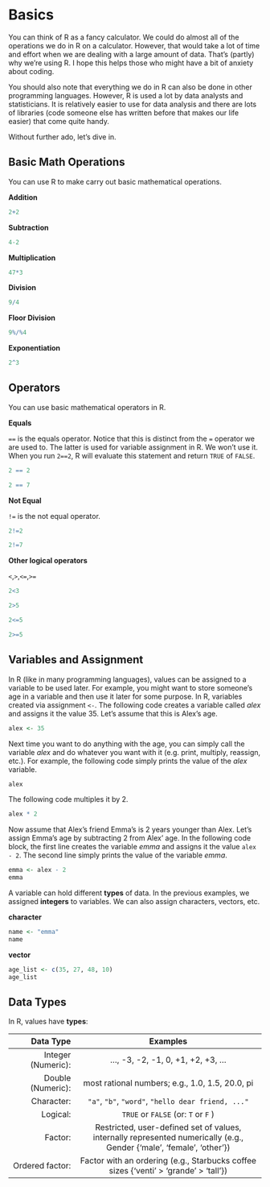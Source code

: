 # Basics

You can think of R as a fancy calculator. We could do almost all of the operations we do in R on a calculator. However, that would take a lot of time and effort when we are dealing with a large amount of data. That's (partly) why we're using R. I hope this helps those who might have a bit of anxiety about coding. 

You should also note that everything we do in R can also be done in other programming languages. However, R is used a lot by data analysts and statisticians. It is relatively easier to use for data analysis and there are lots of libraries (code someone else has written before that makes our life easier) that come quite handy.

Without further ado, let's dive in. 


## Basic Math Operations

You can use R to make carry out basic mathematical operations. 

**Addition**
```r
2+2
```

**Subtraction**
```r
4-2
```

**Multiplication**
```r
47*3
```

**Division**
```r
9/4
```

**Floor Division**
```r
9%/%4
```

**Exponentiation**
```r
2^3
```

## Operators
You can use basic mathematical operators in R.

**Equals**

`==` is the equals operator. Notice that this is distinct from the `=` operator we are used to. The latter is used for variable assignment in R. We won't use it. When you run `2==2`, R will evaluate this statement and return `TRUE` of `FALSE`.

```r
2 == 2
```

```r
2 == 7
```

**Not Equal**

`!=` is the not equal operator. 

```r
2!=2
```

```r
2!=7
```

**Other logical operators**

`<`,`>`,`<=`,`>=`

```r
2<3
```

```r
2>5
```

```r
2<=5
```
```r
2>=5
```



## Variables and Assignment
In R (like in many programming languages), values can be assigned to a variable to be used later. For example, you might want to store someone's age in a variable and then use it later for some purpose. In R, variables created via assignment `<-`. The following code creates a variable called *alex* and assigns it the value 35. Let's assume that this is Alex's age.

```r
alex <- 35
```

Next time you want to do anything with the age, you can simply call the variable *alex* and do whatever you want with it (e.g. print, multiply, reassign, etc.). For example, the following code simply prints the value of the *alex* variable.

```r
alex
```

The following code multiples it by 2.

```r
alex * 2
```
Now assume that Alex's friend Emma's is 2 years younger than Alex. Let's assign Emma's age by subtracting 2 from Alex' age. In the following code block, the first line creates the variable *emma* and assigns it the value `alex - 2`. The second line simply prints the value of the variable *emma*.

```r
emma <- alex - 2
emma
```

A variable can hold different **types** of data. In the previous examples, we assigned **integers** to variables. We can also assign characters, vectors, etc.

**character**
```r
name <- "emma"
name
```



**vector**
```r
age_list <- c(35, 27, 48, 10)
age_list
```



## Data Types

In R, values have **types**: 

| Data Type  | Examples|
| -----------:|:-------------------------------:|
| Integer (Numeric): | ..., -3, -2, -1, 0, +1, +2, +3, ... |
| Double (Numeric):  | most rational numbers; e.g., 1.0, 1.5, 20.0, pi|
| Character:  | `"a"`, `"b"`, `"word"`, `"hello dear friend, ..."`|
| Logical:  | `TRUE` or `FALSE` (or: `T` or `F` ) |
| Factor:  | Restricted, user-defined set of values, internally represented numerically (e.g., Gender {'male', 'female', 'other'}) |
| Ordered factor:  | Factor with an ordering (e.g., Starbucks coffee sizes {'venti' > 'grande' > 'tall'}) |
